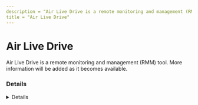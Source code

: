 ```yaml
---
description = "Air Live Drive is a remote monitoring and management (RMM) tool. More information will be added as it becomes available."
title = "Air Live Drive"
---
```




# Air Live Drive

Air Live Drive is a remote monitoring and management (RMM) tool. More information will be added as it becomes available.

### Details
<Details author={""}
         category={""}
         created={""}
         website={""}
         lastModified={""}
         privileges={""}
         free={ "" }
         verification={""}
/>

#### Installation Paths
<Card code={ ["C:\\Program Files\\AirLiveDrive\\*", "*\\AirLiveDrive\\*", "*\\AirLiveDrive.exe"] }/>





### Forensic Artifacts








### Detections
- Detects potential processes activity of Air Live Drive RMM tool
  - [Sigma Rule](https://github.com/magicsword-io/LOLRMM/blob/main/detections/sigma/air_live_drive_processes_sigma.yml)


